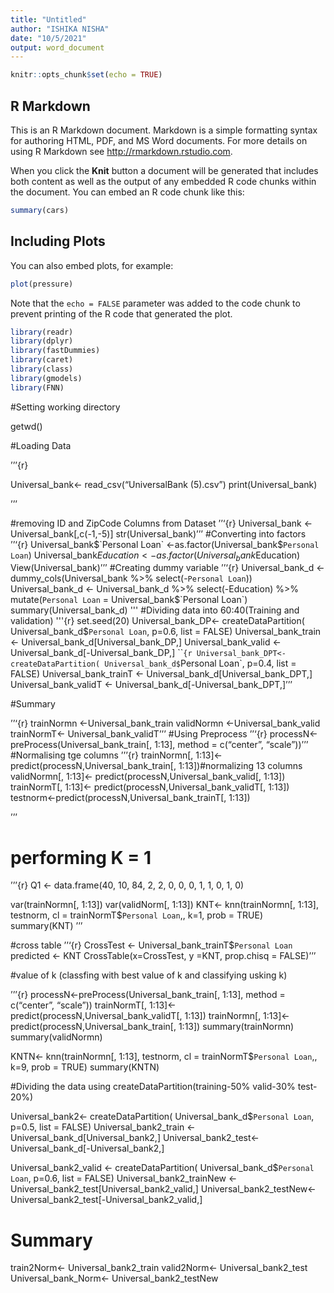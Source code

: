 ```yaml
---
title: "Untitled"
author: "ISHIKA NISHA"
date: "10/5/2021"
output: word_document
---
```


```r
knitr::opts_chunk$set(echo = TRUE)
```

## R Markdown

This is an R Markdown document. Markdown is a simple formatting syntax for authoring HTML, PDF, and MS Word documents. For more details on using R Markdown see <http://rmarkdown.rstudio.com>.

When you click the **Knit** button a document will be generated that includes both content as well as the output of any embedded R code chunks within the document. You can embed an R code chunk like this:

```r
summary(cars)
```

## Including Plots

You can also embed plots, for example:

```r
plot(pressure)
```

Note that the `echo = FALSE` parameter was added to the code chunk to prevent printing of the R code that generated the plot.
```r
library(readr)
library(dplyr)
library(fastDummies)
library(caret)
library(class)
library(gmodels)
library(FNN)
```


#Setting working directory

getwd()

#Loading Data

'''{r}

Universal_bank<- read_csv("UniversalBank (5).csv")
print(Universal_bank)

'''

#removing ID and ZipCode Columns from Dataset 
'''{r}
Universal_bank <- Universal_bank[,c(-1,-5)]
str(Universal_bank)
'''
#Converting into factors
'''{r}
Universal_bank$`Personal Loan` <-as.factor(Universal_bank$`Personal Loan`)
Universal_bank$Education <-as.factor(Universal_bank$Education)
View(Universal_bank)
'''
#Creating dummy variable
'''{r}
Universal_bank_d <- dummy_cols(Universal_bank %>% select(-`Personal Loan`))
Universal_bank_d <- Universal_bank_d %>% select(-Education) %>% 
  mutate(`Personal Loan` = Universal_bank$`Personal Loan`)
summary(Universal_bank_d)
'''
#Dividing data into 60:40(Training and validation)
'''{r}
set.seed(20)
Universal_bank_DP<- createDataPartition( Universal_bank_d$`Personal Loan`, p=0.6, list = FALSE)
Universal_bank_train <- Universal_bank_d[Universal_bank_DP,]
Universal_bank_valid <- Universal_bank_d[-Universal_bank_DP,]
```{r
Universal_bank_DPT<- createDataPartition( Universal_bank_d$`Personal Loan`, p=0.4, list = FALSE)
Universal_bank_trainT <- Universal_bank_d[Universal_bank_DPT,]
Universal_bank_validT <- Universal_bank_d[-Universal_bank_DPT,]
'''

#Summary

'''{r}
trainNormn <-Universal_bank_train
validNormn <-Universal_bank_valid
trainNormT<- Universal_bank_validT
'''
#Using Preprocess
'''{r}
processN<-preProcess(Universal_bank_train[, 1:13], method = c("center", "scale"))
'''
#Normalising tge columns
'''{r}
trainNormn[, 1:13]<- predict(processN,Universal_bank_train[, 1:13])#normalizing 13 columns
validNormn[, 1:13]<- predict(processN,Universal_bank_valid[, 1:13])
trainNormT[, 1:13]<- predict(processN,Universal_bank_validT[, 1:13])
testnorm<-predict(processN,Universal_bank_trainT[, 1:13])

'''

# performing K = 1
'''{r}
Q1 <- data.frame(40, 10, 84, 2, 2, 0, 0, 0, 1, 1, 0, 1, 0)


var(trainNormn[, 1:13])
var(validNorm[, 1:13])
KNT<- knn(trainNormn[, 1:13], testnorm, cl = trainNormT$`Personal Loan`,, k=1, prob = TRUE)
summary(KNT)
'''

#cross table
'''{r}
CrossTest <- Universal_bank_trainT$`Personal Loan`
predicted <- KNT
CrossTable(x=CrossTest, y =KNT, prop.chisq = FALSE)
'''

#value of k
(classfing with best value of k and classifying usking k)

'''{r}
processN<-preProcess(Universal_bank_train[, 1:13], method = c("center", "scale"))
trainNormT[, 1:13]<- predict(processN,Universal_bank_validT[, 1:13])
trainNormn[, 1:13]<- predict(processN,Universal_bank_train[, 1:13])
summary(trainNormn)
summary(validNormn)

KNTN<- knn(trainNormn[, 1:13], testnorm, cl = trainNormT$`Personal Loan`,, k=9, prob = TRUE)
summary(KNTN)

#Dividing the data using createDataPartition(training-50% valid-30% test-20%)

Universal_bank2<- createDataPartition( Universal_bank_d$`Personal Loan`, p=0.5, list = FALSE)
Universal_bank2_train <- Universal_bank_d[Universal_bank2,]
Universal_bank2_test<- Universal_bank_d[-Universal_bank2,]

Universal_bank2_valid <- createDataPartition( Universal_bank_d$`Personal Loan`, p=0.6, list = FALSE)
Universal_bank2_trainNew <- Universal_bank2_test[Universal_bank2_valid,]
Universal_bank2_testNew<- Universal_bank2_test[-Universal_bank2_valid,]

# Summary

train2Norm<- Universal_bank2_train
valid2Norm<- Universal_bank2_test
Universal_bank_Norm<- Universal_bank2_testNew







